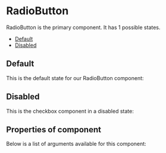 
<Meta of={RadioButtonStories} />

# RadioButton

RadioButton is the primary component. It has 1 possible states.

- [Default](#default)
- [Disabled](#disabled)

## Default

This is the default state for our RadioButton component:

<Canvas of={RadioButtonStories.Default} />

## Disabled

This is the checkbox component in a disabled state:

<Canvas of={RadioButtonStories.Disabled} />

## Properties of component

Below is a list of arguments available for this component:

<ArgTypes of={RadioButtonStories} />
